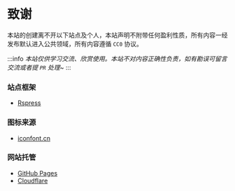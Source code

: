 # 致谢

本站的创建离不开以下站点及个人，本站声明不附带任何盈利性质，所有内容一经发布默认进入公共领域，所有内容遵循 `CC0` 协议。

:::info
*本站仅供学习交流、欣赏使用。本站不对内容正确性负责，如有勘误可留言交流或者提 `PR` 处理~*
:::

### 站点框架

- [Rspress](https://rspress.dev/)

### 图标来源

- [iconfont.cn](https://www.iconfont.cn/search/index?searchType=icon&q=handbook&page=1&tag=hand)

### 网站托管

- [GitHub Pages](https://github.com/)
- [Cloudflare](https://dash.cloudflare.com)
